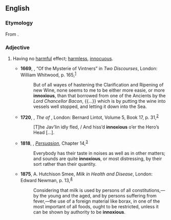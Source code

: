 ==English==

===Etymology===
From {{der|en|la|innoxius}}.

===Adjective===
{{en-adj}}

# {{lb|en|archaic}} Having no [[harmful]] effect; [[harmless]], [[innocuous]].
#* '''1669''', {{w|Walter Charleton}}, “Of the Mysterie of Vintners” in ''Two Discourses'', London: William Whitwood, p. 165,<sup>[https://catalog.hathitrust.org/Record/012393162]</sup>
#*: But of all wayes of hastening the Clarification and Ripening of new Wine, none seems to me to be either more easie, or more '''innoxious''', than that borrowed from one of the Ancients by the ''Lord Chancellor Bacon'', {{...}} which is by putting the wine into vessels well stopped, and letting it down into the Sea.
#* '''1720''', {{w|Alexander Pope}}, ''The {{w|Iliad}} of {{w|Homer}}'', London: Bernard Lintot, Volume 5, Book 17, p. 31,<sup>[http://name.umdl.umich.edu/004836009.0001.005]</sup>
#*:[T]he Jav’lin idly fled, / And hiss’d '''innoxious''' o’er the Hero’s Head […].
#* '''1818''', {{w|Jane Austen}}, ''[[w:Persuasion (novel)|Persuasion]]'', Chapter 14,<sup>[http://www.gutenberg.org/files/105/105-h/105-h.htm]</sup>
#*: Everybody has their taste in noises as well as in other matters; and sounds are quite '''innoxious''', or most distressing, by their sort rather than their quantity.
#* '''1875''', A. Hutchison Smee, ''Milk in Health and Disease'', London: Edward Newman, p. 13,<sup>[https://archive.org/details/b23984223]</sup>
#*: Considering that milk is used by persons of all constitutions,—by the young and the aged, and by persons suffering from fever,—the use of a foreign material like borax, in one of the most important of all foods, ought to be restricted, unless it can be shown by authority to be '''innoxious'''.
#: {{syn|en|harmless|inoffensive|innocuous}}